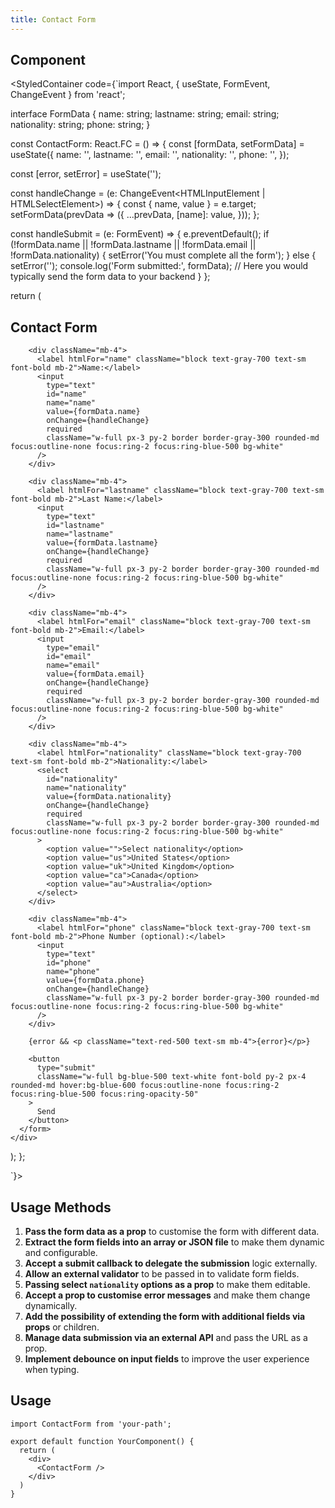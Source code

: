 ```yaml
---
title: Contact Form
---
```



## Component

<StyledContainer code={`import React, { useState, FormEvent, ChangeEvent } from 'react';

interface FormData {
  name: string;
  lastname: string;
  email: string;
  nationality: string;
  phone: string;
}

const ContactForm: React.FC = () => {
  const [formData, setFormData] = useState<FormData>({
    name: '',
    lastname: '',
    email: '',
    nationality: '',
    phone: '',
  });

  const [error, setError] = useState<string>('');

  const handleChange = (e: ChangeEvent<HTMLInputElement | HTMLSelectElement>) => {
    const { name, value } = e.target;
    setFormData(prevData => ({
      ...prevData,
      [name]: value,
    }));
  };

  const handleSubmit = (e: FormEvent<HTMLFormElement>) => {
    e.preventDefault();
    if (!formData.name || !formData.lastname || !formData.email || !formData.nationality) {
      setError('You must complete all the form');
    } else {
      setError('');
      console.log('Form submitted:', formData);
      // Here you would typically send the form data to your backend
    }
  };

  return (
    <div className="flex justify-center items-center min-h-screen bg-gray-100 text-black">
      <form onSubmit={handleSubmit} className="bg-white p-8 rounded-lg shadow-md w-96">
        <h2 className="text-2xl font-bold mb-6 text-center text-black">Contact Form</h2>
        
        <div className="mb-4">
          <label htmlFor="name" className="block text-gray-700 text-sm font-bold mb-2">Name:</label>
          <input
            type="text"
            id="name"
            name="name"
            value={formData.name}
            onChange={handleChange}
            required
            className="w-full px-3 py-2 border border-gray-300 rounded-md focus:outline-none focus:ring-2 focus:ring-blue-500 bg-white"
          />
        </div>
        
        <div className="mb-4">
          <label htmlFor="lastname" className="block text-gray-700 text-sm font-bold mb-2">Last Name:</label>
          <input
            type="text"
            id="lastname"
            name="lastname"
            value={formData.lastname}
            onChange={handleChange}
            required
            className="w-full px-3 py-2 border border-gray-300 rounded-md focus:outline-none focus:ring-2 focus:ring-blue-500 bg-white"
          />
        </div>
        
        <div className="mb-4">
          <label htmlFor="email" className="block text-gray-700 text-sm font-bold mb-2">Email:</label>
          <input
            type="email"
            id="email"
            name="email"
            value={formData.email}
            onChange={handleChange}
            required
            className="w-full px-3 py-2 border border-gray-300 rounded-md focus:outline-none focus:ring-2 focus:ring-blue-500 bg-white"
          />
        </div>
        
        <div className="mb-4">
          <label htmlFor="nationality" className="block text-gray-700 text-sm font-bold mb-2">Nationality:</label>
          <select
            id="nationality"
            name="nationality"
            value={formData.nationality}
            onChange={handleChange}
            required
            className="w-full px-3 py-2 border border-gray-300 rounded-md focus:outline-none focus:ring-2 focus:ring-blue-500 bg-white"
          >
            <option value="">Select nationality</option>
            <option value="us">United States</option>
            <option value="uk">United Kingdom</option>
            <option value="ca">Canada</option>
            <option value="au">Australia</option>
          </select>
        </div>
        
        <div className="mb-4">
          <label htmlFor="phone" className="block text-gray-700 text-sm font-bold mb-2">Phone Number (optional):</label>
          <input
            type="text"
            id="phone"
            name="phone"
            value={formData.phone}
            onChange={handleChange}
            className="w-full px-3 py-2 border border-gray-300 rounded-md focus:outline-none focus:ring-2 focus:ring-blue-500 bg-white"
          />
        </div>
        
        {error && <p className="text-red-500 text-sm mb-4">{error}</p>}
        
        <button
          type="submit"
          className="w-full bg-blue-500 text-white font-bold py-2 px-4 rounded-md hover:bg-blue-600 focus:outline-none focus:ring-2 focus:ring-blue-500 focus:ring-opacity-50"
        >
          Send
        </button>
      </form>
    </div>
  );
};

`}><ContactForm />
</StyledContainer>

## Usage Methods

1. **Pass the form data as a prop** to customise the form with different data.
2. **Extract the form fields into an array or JSON file** to make them dynamic and configurable.
3. **Accept a submit callback to delegate the submission** logic externally.
4. **Allow an external validator** to be passed in to validate form fields.
5. **Passing select `nationality` options as a prop** to make them editable.
6. **Accept a prop to customise error messages** and make them change dynamically.
7. **Add the possibility of extending the form with additional fields via props** or children.
8. **Manage data submission via an external API** and pass the URL as a prop.
9. **Implement debounce on input fields** to improve the user experience when typing.

## Usage

```tsx
import ContactForm from 'your-path';

export default function YourComponent() {
  return (
    <div>
      <ContactForm />
    </div>
  )
}
